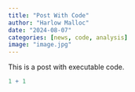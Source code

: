 ```yaml
---
title: "Post With Code"
author: "Harlow Malloc"
date: "2024-08-07"
categories: [news, code, analysis]
image: "image.jpg"
---
```


This is a post with executable code.

```r
1 + 1
```
